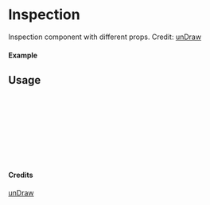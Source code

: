 
<Meta of={Inspection} title="unDraw/Inspection" />

# Inspection

Inspection component with different props.
Credit: [unDraw](https://undraw.co/illustrations)

#### Example

<Canvas of={Inspection.Primary} />

## Usage

```ts
import { Inspection } from "yadl-ui";

const Example = () => {
  return (
      <Inspection />
  );
};

export default Example;
```

#### Credits
[unDraw](https://undraw.co/illustrations)
